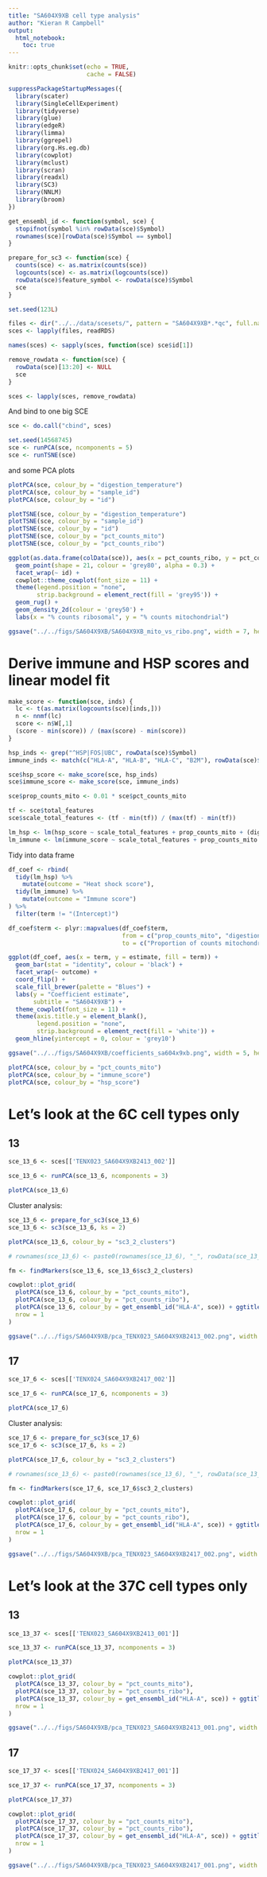 ```yaml
---
title: "SA604X9XB cell type analysis"
author: "Kieran R Campbell"
output:
  html_notebook:
    toc: true
---
```


```r
knitr::opts_chunk$set(echo = TRUE,
                      cache = FALSE)

suppressPackageStartupMessages({
  library(scater)
  library(SingleCellExperiment)
  library(tidyverse)
  library(glue)
  library(edgeR)
  library(limma)
  library(ggrepel)
  library(org.Hs.eg.db)
  library(cowplot)
  library(mclust)
  library(scran)
  library(readxl)
  library(SC3)
  library(NNLM)
  library(broom)
})

get_ensembl_id <- function(symbol, sce) {
  stopifnot(symbol %in% rowData(sce)$Symbol)
  rownames(sce)[rowData(sce)$Symbol == symbol]
}

prepare_for_sc3 <- function(sce) {
  counts(sce) <- as.matrix(counts(sce))
  logcounts(sce) <- as.matrix(logcounts(sce))
  rowData(sce)$feature_symbol <- rowData(sce)$Symbol
  sce
}

set.seed(123L)
```


```r
files <- dir("../../data/scesets/", pattern = "SA604X9XB*.*qc", full.names = TRUE)
sces <- lapply(files, readRDS)

names(sces) <- sapply(sces, function(sce) sce$id[1])
```

```r
remove_rowdata <- function(sce) {
  rowData(sce)[13:20] <- NULL
  sce
}

sces <- lapply(sces, remove_rowdata)
```

And bind to one big SCE

```r
sce <- do.call("cbind", sces)
```

```r
set.seed(14568745)
sce <- runPCA(sce, ncomponents = 5)
sce <- runTSNE(sce)
```

and some PCA plots

```r
plotPCA(sce, colour_by = "digestion_temperature")
plotPCA(sce, colour_by = "sample_id")
plotPCA(sce, colour_by = "id")
```

```r
plotTSNE(sce, colour_by = "digestion_temperature")
plotTSNE(sce, colour_by = "sample_id")
plotTSNE(sce, colour_by = "id")
plotTSNE(sce, colour_by = "pct_counts_mito")
plotTSNE(sce, colour_by = "pct_counts_ribo")
```

```r
ggplot(as.data.frame(colData(sce)), aes(x = pct_counts_ribo, y = pct_counts_mito, fill = id)) +
  geom_point(shape = 21, colour = 'grey80', alpha = 0.3) +
  facet_wrap(~ id) +
  cowplot::theme_cowplot(font_size = 11) +
  theme(legend.position = "none", 
        strip.background = element_rect(fill = 'grey95')) +
  geom_rug() +
  geom_density_2d(colour = 'grey50') +
  labs(x = "% counts ribosomal", y = "% counts mitochondrial")

ggsave("../../figs/SA604X9XB/SA604X9XB_mito_vs_ribo.png", width = 7, height = 5)
```

# Derive immune and HSP scores and linear model fit

```r
make_score <- function(sce, inds) {
  lc <- t(as.matrix(logcounts(sce)[inds,]))
  n <- nnmf(lc)
  score <- n$W[,1]
  (score - min(score)) / (max(score) - min(score))
}

hsp_inds <- grep("^HSP|FOS|UBC", rowData(sce)$Symbol)
immune_inds <- match(c("HLA-A", "HLA-B", "HLA-C", "B2M"), rowData(sce)$Symbol)

sce$hsp_score <- make_score(sce, hsp_inds)
sce$immune_score <- make_score(sce, immune_inds)
```


```r
sce$prop_counts_mito <- 0.01 * sce$pct_counts_mito

tf <- sce$total_features
sce$scale_total_features <- (tf - min(tf)) / (max(tf) - min(tf))

lm_hsp <- lm(hsp_score ~ scale_total_features + prop_counts_mito + (digestion_temperature == 37), data = as.data.frame(colData(sce)))
lm_immune <- lm(immune_score ~ scale_total_features + prop_counts_mito + (digestion_temperature == 37), data = as.data.frame(colData(sce)))
```

Tidy into data frame

```r
df_coef <- rbind(
  tidy(lm_hsp) %>% 
    mutate(outcome = "Heat shock score"),
  tidy(lm_immune) %>% 
    mutate(outcome = "Immune score")
) %>% 
  filter(term != "(Intercept)")

df_coef$term <- plyr::mapvalues(df_coef$term,
                                from = c("prop_counts_mito", "digestion_temperature == 37TRUE", "scale_total_features"),
                                to = c("Proportion of counts mitochondrial", "Digestion at 37C", "# genes expressed"))

ggplot(df_coef, aes(x = term, y = estimate, fill = term)) +
  geom_bar(stat = "identity", colour = 'black') +
  facet_wrap(~ outcome) +
  coord_flip() +
  scale_fill_brewer(palette = "Blues") +
  labs(y = "Coefficient estimate",
       subtitle = "SA604X9XB") +
  theme_cowplot(font_size = 11) +
  theme(axis.title.y = element_blank(),
        legend.position = "none",
        strip.background = element_rect(fill = 'white')) +
  geom_hline(yintercept = 0, colour = 'grey10')

ggsave("../../figs/SA604X9XB/coefficients_sa604x9xb.png", width = 5, height = 2)
```


```r
plotPCA(sce, colour_by = "pct_counts_mito")
plotPCA(sce, colour_by = "immune_score")
plotPCA(sce, colour_by = "hsp_score")
```




# Let's look at the 6C cell types only

## 13

```r
sce_13_6 <- sces[['TENX023_SA604X9XB2413_002']]

sce_13_6 <- runPCA(sce_13_6, ncomponents = 3)

plotPCA(sce_13_6)
```

Cluster analysis:

```r
sce_13_6 <- prepare_for_sc3(sce_13_6)
sce_13_6 <- sc3(sce_13_6, ks = 2)

plotPCA(sce_13_6, colour_by = "sc3_2_clusters")
```

```r
# rownames(sce_13_6) <- paste0(rownames(sce_13_6), "_", rowData(sce_13_6)$Symbol)

fm <- findMarkers(sce_13_6, sce_13_6$sc3_2_clusters)
```

```r
cowplot::plot_grid(
  plotPCA(sce_13_6, colour_by = "pct_counts_mito"),
  plotPCA(sce_13_6, colour_by = "pct_counts_ribo"),
  plotPCA(sce_13_6, colour_by = get_ensembl_id("HLA-A", sce)) + ggtitle("HLA-A"),
  nrow = 1
)

ggsave("../../figs/SA604X9XB/pca_TENX023_SA604X9XB2413_002.png", width = 12, height = 4)
```

## 17


```r
sce_17_6 <- sces[['TENX024_SA604X9XB2417_002']]

sce_17_6 <- runPCA(sce_17_6, ncomponents = 3)

plotPCA(sce_17_6)
```

Cluster analysis:

```r
sce_17_6 <- prepare_for_sc3(sce_17_6)
sce_17_6 <- sc3(sce_17_6, ks = 2)

plotPCA(sce_17_6, colour_by = "sc3_2_clusters")
```

```r
# rownames(sce_13_6) <- paste0(rownames(sce_13_6), "_", rowData(sce_13_6)$Symbol)

fm <- findMarkers(sce_17_6, sce_17_6$sc3_2_clusters)
```

```r
cowplot::plot_grid(
  plotPCA(sce_17_6, colour_by = "pct_counts_mito"),
  plotPCA(sce_17_6, colour_by = "pct_counts_ribo"),
  plotPCA(sce_17_6, colour_by = get_ensembl_id("HLA-A", sce)) + ggtitle("HLA-A"),
  nrow = 1
)

ggsave("../../figs/SA604X9XB/pca_TENX023_SA604X9XB2417_002.png", width = 12, height = 4)
```


# Let's look at the 37C cell types only

## 13

```r
sce_13_37 <- sces[['TENX023_SA604X9XB2413_001']]

sce_13_37 <- runPCA(sce_13_37, ncomponents = 3)

plotPCA(sce_13_37)
```


```r
cowplot::plot_grid(
  plotPCA(sce_13_37, colour_by = "pct_counts_mito"),
  plotPCA(sce_13_37, colour_by = "pct_counts_ribo"),
  plotPCA(sce_13_37, colour_by = get_ensembl_id("HLA-A", sce)) + ggtitle("HLA-A"),
  nrow = 1
)

ggsave("../../figs/SA604X9XB/pca_TENX023_SA604X9XB2413_001.png", width = 14, height = 4)
```

## 17


```r
sce_17_37 <- sces[['TENX024_SA604X9XB2417_001']]

sce_17_37 <- runPCA(sce_17_37, ncomponents = 3)

plotPCA(sce_17_37)
```

```r
cowplot::plot_grid(
  plotPCA(sce_17_37, colour_by = "pct_counts_mito"),
  plotPCA(sce_17_37, colour_by = "pct_counts_ribo"),
  plotPCA(sce_17_37, colour_by = get_ensembl_id("HLA-A", sce)) + ggtitle("HLA-A"),
  nrow = 1
)

ggsave("../../figs/SA604X9XB/pca_TENX023_SA604X9XB2417_001.png", width = 14, height = 4)
```



